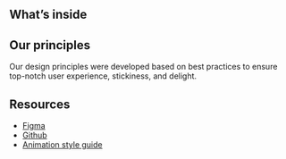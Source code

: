 
<Meta title="Welcome" />

<WelcomeHeader />

## What’s inside

<AbilitiesDescription />

## Our principles

Our design principles were developed based on best practices to ensure top-notch user experience, stickiness, and delight.

<Principles />

## Resources

- [Figma](https://www.figma.com/file/pTpO3Wobs5cQwRsabt21Nd/monday.com-UI-kit?node-id=14811%3A20455)
- [Github](https://github.com/mondaycom/@ikigailabs/origami-design/)
- [Animation style guide](https://monday.com/lp/motion/)



